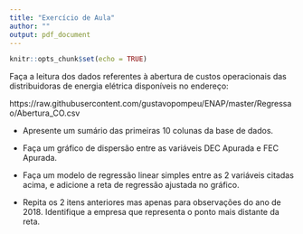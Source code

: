 ---
title: "Exercício de Aula"
author: ""
output: pdf_document
---

```{r setup, include=FALSE}
knitr::opts_chunk$set(echo = TRUE)
```

Faça a leitura dos dados referentes à abertura de custos operacionais das distribuidoras de energia elétrica disponíveis no endereço:

https://raw.githubusercontent.com/gustavopompeu/ENAP/master/Regressao/Abertura_CO.csv


* Apresente um sumário das primeiras 10 colunas da base de dados.

* Faça um gráfico de dispersão entre as variáveis DEC Apurada e FEC Apurada.

* Faça um modelo de regressão linear simples entre as 2 variáveis citadas acima, e adicione a reta de regressão ajustada no gráfico.

* Repita os 2 itens anteriores mas apenas para observações do ano de 2018. Identifique a empresa que representa o ponto mais distante da reta.